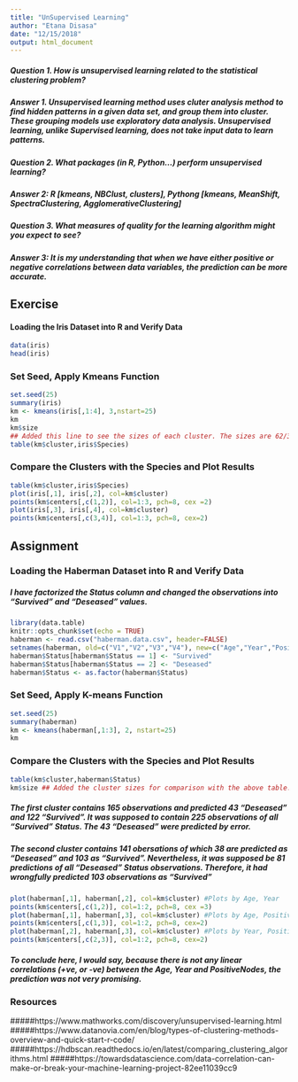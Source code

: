 ```yaml
---
title: "UnSupervised Learning"
author: "Etana Disasa"
date: "12/15/2018"
output: html_document
---
```

##### Question 1. How is unsupervised learning related to the statistical clustering problem?
##### Answer 1. Unsupervised learning method uses cluter analysis method to find hidden patterns in a given data set, and group them into cluster. These grouping models use exploratory data analysis. Unsupervised learning, unlike Supervised learning, does not take input data to learn patterns. 
##### Question 2. What packages (in R, Python...) perform unsupervised learning?
##### Answer 2: R [kmeans, NBClust, clusters], Pythong [kmeans, MeanShift, SpectraClustering, AgglomerativeClustering]
##### Question 3. What measures of quality for the learning algorithm might you expect to see?
##### Answer 3: It is my understanding that when we have either positive or negative correlations between data variables, the prediction can be more accurate. 

## Exercise
#### Loading the Iris Dataset into R and Verify Data
```r
data(iris)
head(iris)
```

### Set Seed, Apply Kmeans Function
```r
set.seed(25)
summary(iris)
km <- kmeans(iris[,1:4], 3,nstart=25)
km
km$size 
## Added this line to see the sizes of each cluster. The sizes are 62/38/50. In a perfect prediction, these sizes would have been 50/50/50
table(km$cluster,iris$Species)
```
### Compare the Clusters with the Species and Plot Results
```r
table(km$cluster,iris$Species)
plot(iris[,1], iris[,2], col=km$cluster)
points(km$centers[,c(1,2)], col=1:3, pch=8, cex =2)
plot(iris[,3], iris[,4], col=km$cluster)
points(km$centers[,c(3,4)], col=1:3, pch=8, cex=2)
```



## Assignment
### Loading the Haberman Dataset into R and Verify Data
##### I have factorized the Status column and changed the observations into "Survived" and "Deseased" values. 
```r
library(data.table)
knitr::opts_chunk$set(echo = TRUE)
haberman <- read.csv("haberman.data.csv", header=FALSE)
setnames(haberman, old=c("V1","V2","V3","V4"), new=c("Age","Year","PositiveNodes","Status"))
haberman$Status[haberman$Status == 1] <- "Survived"
haberman$Status[haberman$Status == 2] <- "Deseased"
haberman$Status <- as.factor(haberman$Status)
```
### Set Seed, Apply K-means Function
```r
set.seed(25)
summary(haberman)
km <- kmeans(haberman[,1:3], 2, nstart=25)
km
```
### Compare the Clusters with the Species and Plot Results
```r
table(km$cluster,haberman$Status)
km$size ## Added the cluster sizes for comparison with the above table. 
```

##### The first cluster contains 165 observations and predicted 43 "Deseased" and 122 "Survived". It was supposed to contain 225 observations of all "Survived" Status. The 43 "Deseased" were predicted by error. 
##### The second cluster contains 141 obersations of which 38 are predicted as "Deseased" and 103 as "Survived". Nevertheless, it was supposed be 81 predictions of all "Deseased" Status observations. Therefore, it had wrongfully predicted 103 observations as "Survived"

```r
plot(haberman[,1], haberman[,2], col=km$cluster) #Plots by Age, Year
points(km$centers[,c(1,2)], col=1:2, pch=8, cex =3) 
plot(haberman[,1], haberman[,3], col=km$cluster) #Plots by Age, PositiveNodes
points(km$centers[,c(1,3)], col=1:2, pch=8, cex=2)
plot(haberman[,2], haberman[,3], col=km$cluster) #Plots by Year, PositiveNodes
points(km$centers[,c(2,3)], col=1:2, pch=8, cex=2)
```

##### To conclude here, I would say, because there is not any linear correlations (+ve, or -ve) between the Age, Year and PositiveNodes, the prediction was not very promising. 

### Resources
#####https://www.mathworks.com/discovery/unsupervised-learning.html
#####https://www.datanovia.com/en/blog/types-of-clustering-methods-overview-and-quick-start-r-code/
#####https://hdbscan.readthedocs.io/en/latest/comparing_clustering_algorithms.html
#####https://towardsdatascience.com/data-correlation-can-make-or-break-your-machine-learning-project-82ee11039cc9
